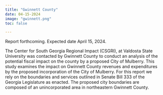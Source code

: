 ```yaml
---
title: "Gwinnett County"
date: 04-15-2024
image: "gwinnett.png"
toc: false

---
```


<!--
Download the [full report](gwinnett.pdf).
-->

Report forthcoming. Expected date April 15, 2024. 

The Center for South Georgia Regional Impact (CSGRI), at Valdosta State University was contacted by Gwinnett County to conduct an analysis  of the potential fiscal impact on the county by a proposed City of Mulberry. This study examines the impact on Gwinnett County revenues and expenditures by the proposed incorporation of the City of Mulberry. For this report we rely on the boundaries and services outlined in Senate Bill 333 of the Georgia Legislature as enacted. The proposed city boundaries are composed of an unincorporated area in northeastern Gwinnett County. 